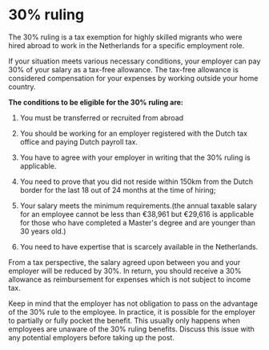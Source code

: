 # 30% ruling 
The 30% ruling is a tax exemption for highly skilled migrants who were hired abroad to work in the Netherlands for a specific employment role. 

If your situation meets various necessary conditions, your employer can pay 30% of your salary as a tax-free allowance. The tax-free allowance is considered compensation for your expenses by working outside your home country.

**The conditions to be eligible for the 30% ruling are:**

1. You must be transferred or recruited from abroad

2. You should be working for an employer registered with the Dutch tax office and paying Dutch payroll tax.

3. You have to agree with your employer in writing that the  30% ruling is applicable.

4. You need to prove that you did not reside within 150km from the Dutch border for the last 18 out of 24 months at the time of hiring;

5. Your salary meets the minimum requirements.(the annual taxable salary for an employee cannot be less than €38,961 but €29,616 is applicable for those who have completed a Master's degree and are younger than 30 years old.) 

6. You need to have expertise that is scarcely available in the Netherlands.

From a tax perspective, the salary agreed upon between you and your employer will be reduced by 30%. In return, you should receive a 30% allowance as reimbursement for expenses which is not subject to income tax. 

<Callout>
  Keep in mind that the employer has not obligation to pass on the advantage of the 30% rule to the employee. In practice, it is possible for the employer to partially or fully pocket the benefit. This usually only happens when employees are unaware of the 30% ruling benefits. Discuss this issue with any potential employers before taking up the post. 
</Callout>
